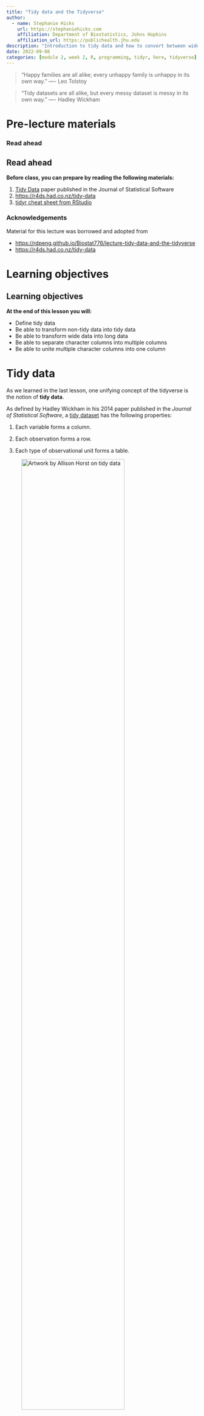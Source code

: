 ```yaml
---
title: "Tidy data and the Tidyverse"
author: 
  - name: Stephanie Hicks
    url: https://stephaniehicks.com
    affiliation: Department of Biostatistics, Johns Hopkins
    affiliation_url: https://publichealth.jhu.edu
description: "Introduction to tidy data and how to convert between wide and long data with the tidyr R package"
date: 2022-09-08
categories: [module 2, week 2, R, programming, tidyr, here, tidyverse]
---
```


<!-- Add interesting quote -->

> "Happy families are all alike; every unhappy family is unhappy in its own way." ---- Leo Tolstoy

> "Tidy datasets are all alike, but every messy dataset is messy in its own way." ---- Hadley Wickham

# Pre-lecture materials

### Read ahead

::: callout-note
## Read ahead

**Before class, you can prepare by reading the following materials:**

1.  [Tidy Data](https://www.jstatsoft.org/article/view/v059i10) paper published in the Journal of Statistical Software
2.  <https://r4ds.had.co.nz/tidy-data>
3.  [tidyr cheat sheet from RStudio](http://www.rstudio.com/wp-content/uploads/2015/02/data-wrangling-cheatsheet.pdf)
:::

### Acknowledgements

Material for this lecture was borrowed and adopted from

-   <https://rdpeng.github.io/Biostat776/lecture-tidy-data-and-the-tidyverse>
-   <https://r4ds.had.co.nz/tidy-data>

# Learning objectives

::: callout-note
# Learning objectives

**At the end of this lesson you will:**

-   Define tidy data
-   Be able to transform non-tidy data into tidy data
-   Be able to transform wide data into long data
-   Be able to separate character columns into multiple columns
-   Be able to unite multiple character columns into one column
:::

# Tidy data

As we learned in the last lesson, one unifying concept of the tidyverse is the notion of **tidy data**.

As defined by Hadley Wickham in his 2014 paper published in the *Journal of Statistical Software*, a [tidy dataset](https://www.jstatsoft.org/article/view/v059i10) has the following properties:

1.  Each variable forms a column.

2.  Each observation forms a row.

3.  Each type of observational unit forms a table.

![Artwork by Allison Horst on tidy data](https://github.com/allisonhorst/stats-illustrations/raw/main/rstats-artwork/tidydata_1.jpg){width="80%"}

\[**Source**: [Artwork by Allison Horst](https://github.com/allisonhorst/stats-illustrations)\]

The **purpose of defining tidy data** is to highlight the fact that **most data do not start out life as tidy**.

In fact, much of the work of data analysis may involve simply making the data tidy (at least this has been our experience).

-   Once a dataset is tidy, it **can be used as input into a variety of other functions** that may transform, model, or visualize the data.

::: callout-tip
### Example

As a quick example, consider the following data illustrating **religion and income survey data** with the number of respondents with income range in column name.

This is in a classic table format:

```r
library(tidyr)
relig_income
```
:::

While this format is canonical and is useful for quickly observing the relationship between multiple variables, it is not tidy.

**This format violates the tidy form** because there are variables in the columns.

-   In this case the variables are religion, income bracket, and the number of respondents, which is the third variable, is presented inside the table.

Converting this data to tidy format would give us

```r
library(tidyverse)

relig_income %>%
  pivot_longer(-religion, names_to = "income", values_to = "respondents") %>%
  mutate(religion = factor(religion), income = factor(income))
```

Some of these functions you have seen before, others might be new to you. Let's talk about each one in the context of the `tidyverse` R packages.

# The "Tidyverse"

There are a number of R packages that take advantage of the tidy data form and can be used to do interesting things with data. Many (but not all) of these packages are written by Hadley Wickham and **the collection of packages is often referred to as the "tidyverse"** because of their **dependence on and presumption of tidy data**.

::: callout-tip
### Note

A subset of the "Tidyverse" packages include:

-   [ggplot2](https://cran.r-project.org/package=ggplot2): a plotting system based on the grammar of graphics

-   [magrittr](https://cran.r-project.org/package=magrittr%22): defines the `%>%` operator for chaining functions together in a series of operations on data

-   [dplyr](https://cran.r-project.org/package=dplyr): a suite of (fast) functions for working with data frames

-   [tidyr](https://cran.r-project.org/package=tidyr): easily tidy data with `pivot_wider()` and `pivot_longer()` functions (also `separate()` and `unite()`)

A complete list can be found here (<https://www.tidyverse.org/packages>).
:::

We will be using these packages quite a bit.

The "tidyverse" package can be used to install all of the packages in the tidyverse at once.

For example, instead of starting an R script with this:

```r
library(dplyr)
library(tidyr)
library(readr)
library(ggplot2)
```

You can start with this:

```r
library(tidyverse)
```

In the example above, let's talk about what we did using the `pivot_longer()` function.

We will also talk about `pivot_wider()`.

### `pivot_longer()`

The `tidyr` package includes functions to transfer a data frame between *long* and *wide*.

-   **Wide format** data tends to have different attributes or variables describing an observation placed in separate columns.
-   **Long format** data tends to have different attributes encoded as levels of a single variable, followed by another column that contains tha values of the observation at those different levels.

::: callout-tip
### Example

In the section above, we showed an example that used `pivot_longer()` to convert data into a tidy format.

The **key problem** with the tidyness of the data is that the income variables are not in their own columns, but rather are embedded in the structure of the columns.

To **fix this**, you can use the `pivot_longer()` function to **gather values spread across several columns into a single column**, here with the column names gathered into an `income` column.

**Note**: when gathering, exclude any columns that you do not want "gathered" (`religion` in this case) by including the column names with a the minus sign in the `pivot_longer()` function.

For example:

```r
# Gather everything EXCEPT religion to tidy data
relig_income %>%
  pivot_longer(-religion, names_to = "income", values_to = "respondents")
```
:::

Even if your data is in a tidy format, `pivot_longer()` is occasionally useful for pulling data together to take advantage of faceting, or plotting separate plots based on a grouping variable. We will talk more about that in a future lecture.

### `pivot_wider()`

The `pivot_wider()` function is less commonly needed to tidy data. It can, however, be useful for creating summary tables.

::: callout-tip
### Example

You use the `summarize()` function in `dplyr` to summarize the total number of respondents per income category.

```r
relig_income %>%
  pivot_longer(-religion, names_to = "income", values_to = "respondents") %>%
  mutate(religion = factor(religion), income = factor(income)) %>% 
  group_by(income) %>% 
  summarize(total_respondents = sum(respondents)) %>%
  pivot_wider(names_from = "income", 
              values_from = "total_respondents") %>%
  knitr::kable()
```
:::

Notice in this example how `pivot_wider()` has been used at the **very end of the code sequence** to convert the summarized data into a shape that **offers a better tabular presentation for a report**.

::: callout-tip
### Note

In the `pivot_wider()` call, you first specify the name of the column to use for the new column names (`income` in this example) and then specify the column to use for the cell values (`total_respondents` here).
:::

::: callout-tip
### Example of `pivot_longer()`

Let's try another dataset. This data contain an excerpt of the [Gapminder data](https://cran.r-project.org/web/packages/gapminder/README.html#gapminder) on life expectancy, GDP per capita, and population by country.

```r
library(gapminder)
gapminder
```

If we wanted to make `lifeExp`, `pop` and `gdpPercap` (all measurements that we observe) go from a wide table into a long table, what would we do?

```r
# try it yourself

```
:::

::: callout-tip
### Example

One more! Try using `pivot_longer()` to convert the the following data that contains made-up revenues for three companies by quarter for years 2006 to 2009.

Afterward, use `group_by()` and `summarize()` to calculate the average revenue for each company across all years and all quarters.

**Bonus**: Calculate a mean revenue for each company AND each year (averaged across all 4 quarters).

```r
df <- tibble(
  "company" = rep(1:3, each=4), 
  "year"  = rep(2006:2009, 3),
  "Q1"    = sample(x = 0:100, size = 12),
  "Q2"    = sample(x = 0:100, size = 12),
  "Q3"    = sample(x = 0:100, size = 12),
  "Q4"    = sample(x = 0:100, size = 12),
)
df
```

```r
# try it yourself 

```
:::

### `separate()` and `unite()`

The same `tidyr` package also contains two useful functions:

-   `unite()`: combine contents of two or more columns into a single column
-   `separate()`: separate contents of a column into two or more columns

First, we combine the first three columns into one new column using `unite()`.

```r
gapminder %>% 
  unite(col="country_continent_year", 
        country:year, 
        sep="_")
```

Next, we show how to separate the columns into three separate columns using `separate()` using the `col`, `into` and `sep` arguments.

```r
gapminder %>% 
  unite(col="country_continent_year", 
        country:year, 
        sep="_") %>% 
  separate(col="country_continent_year", 
           into=c("country", "continent", "year"), 
           sep="_")
```

# Post-lecture materials

### Final Questions

Here are some post-lecture questions to help you think about the material discussed.

::: callout-note
### Questions

1.  Using prose, describe how the variables and observations are organised in a tidy dataset versus an non-tidy dataset.

2.  What do the extra and fill arguments do in `separate()`? Experiment with the various options for the following two toy datasets.

```r
tibble(x = c("a,b,c", "d,e,f,g", "h,i,j")) %>% 
  separate(x, c("one", "two", "three"))

tibble(x = c("a,b,c", "d,e", "f,g,i")) %>% 
  separate(x, c("one", "two", "three"))
```

3.  Both `unite()` and `separate()` have a remove argument. What does it do? Why would you set it to FALSE?

4.  Compare and contrast `separate()` and `extract()`. Why are there three variations of separation (by position, by separator, and with groups), but only one `unite()`?
:::

### Additional Resources

::: callout-tip
-   [Tidy Data](https://www.jstatsoft.org/article/view/v059i10) paper published in the Journal of Statistical Software
-   https://r4ds.had.co.nz/tidy-data.html
-   [tidyr cheat sheet from RStudio](http://www.rstudio.com/wp-content/uploads/2015/02/data-wrangling-cheatsheet.pdf)
:::
